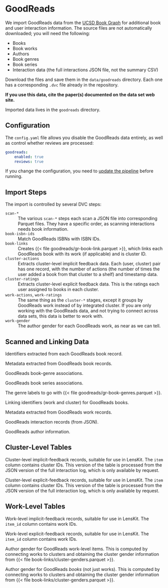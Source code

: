 # GoodReads {#sec-goodreads}

We import GoodReads data from the [UCSD Book Graph](https://mengtingwan.github.io/data/goodreads)
for additional book and user interaction information.  The source files are not automatically downloaded; you
will need the following:

- Books
- Book works
- Authors
- Book genres
- Book series
- Interaction data (the full interactions JSON file, not the summary CSV)

Download the files and save them in the `data/goodreads` directory. Each one has a corresponding `.dvc` file already in the repository.

::: callout-important
**If you use this data, cite the paper(s) documented on the data set web site.**
:::

Imported data lives in the `goodreads` directory.

## Configuration

The `config.yaml` file allows you disable the GoodReads data entirely, as well
as control whether reviews are processed:

```yaml
goodreads:
    enabled: true
    reviews: true
```

If you change the configuration, you need to [update the pipeline](../implementation/pipeline.md) before running.

## Import Steps

The import is controlled by several DVC steps:

`scan-*`
:   The various `scan-*` steps each scan a JSON file into corresponding Parquet files.  They have a specific order, as scanning interactions needs book information.

`book-isbn-ids`
:   Match GoodReads ISBNs with ISBN IDs.

`book-links`
:   Creates {{< file goodreads/gr-book-link.parquet >}}, which links each GoodReads book with its work (if applicable) and is cluster ID.

`cluster-actions`
:   Extracts cluster-level implicit feedback data.  Each (user, cluster) pair has one record, with the number of actions (the number of times the user added a book from that cluster to a shelf) and timestamp data.

`cluster-ratings`
:   Extracts cluster-level explicit feedback data.  This is the ratings each user assigned to books in each cluster.

`work-actions`, `work-ratings`
:   The same thing as the `cluster-*` stages, except it groups by GoodReads work instead of by integrated cluster. If you are only working with the GoodReads data, and not trying to connect across data sets, this data is better to work with.

`work-gender`
:   The author gender for each GoodReads work, as near as we can tell.

## Scanned and Linking Data

::: {.parquet file="goodreads/gr-book-ids.parquet"}
Identifiers extracted from each GoodReads book record.
:::


::: {.parquet file="goodreads/gr-book-info.parquet"}
Metadata extracted from GoodReads book records.
:::


::: {.parquet file="goodreads/gr-book-genres.parquet"}
GoodReads book-genre associations.
:::


::: {.parquet file="goodreads/gr-book-series.parquet"}
GoodReads book series associations.
:::


::: {.parquet file="goodreads/gr-genres.parquet"}
The genre labels to go with {{< file goodreads/gr-book-genres.parquet >}}.
:::


::: {.parquet file="goodreads/gr-book-link.parquet"}
Linking identifiers (work and cluster) for GoodReads books.
:::


::: {.parquet file="goodreads/gr-work-info.parquet"}
Metadata extracted from GoodReads work records.
:::


::: {.parquet file="goodreads/gr-interactions.parquet"}
GoodReads interaction records (from JSON).
:::


::: {.parquet file="goodreads/gr-author-info.parquet"}
GoodReads author information.
:::


## Cluster-Level Tables

::: {.parquet file="goodreads/gr-cluster-actions.parquet"}
Cluster-level implicit-feedback records, suitable for use in LensKit. The `item` column contains cluster IDs.  This version of the table is processed from the JSON version of the full interaction log, which is only available by request.
:::


::: {.parquet file="goodreads/gr-cluster-ratings.parquet"}
Cluster-level explicit-feedback records, suitable for use in LensKit. The `item` column contains cluster IDs.  This version of the table is processed from the JSON version of the full interaction log, which is only available by request.
:::

## Work-Level Tables

::: {.parquet file="goodreads/gr-work-actions.parquet"}
Work-level implicit-feedback records, suitable for use in LensKit. The `item_id` column contains work IDs.
:::


::: {.parquet file="goodreads/gr-work-ratings.parquet"}
Work-level explicit-feedback records, suitable for use in LensKit. The `item_id` column contains work IDs.
:::

::: {.parquet file="goodreads/gr-work-item-gender.parquet"}
Author gender for GoodReads work-level items.  This is computed by connecting works to clusters and obtaining the cluster gender information from {{< file book-links/cluster-genders.parquet >}}.
:::

::: {.parquet file="goodreads/gr-book-gender.parquet"}
Author gender for GoodReads _books_ (not just works).  This is computed by connecting works to clusters and obtaining the cluster gender information from {{< file book-links/cluster-genders.parquet >}}.
:::

